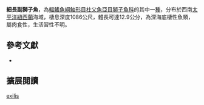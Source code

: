 {{Speciesbox
| name = 細長副獅子魚
| image =  
| image_width = 250px
| image_caption = 
| status = NE
| status_system = IUCN3.1 
| genus = Paraliparis
| species = exilis
| authority = [[Stein|Stein]], 2012
| synonyms = 
}}
'''細長副獅子魚'''，為[[輻鰭魚綱|輻鰭魚綱]][[鮋形目|鮋形目]][[杜父魚亞目|杜父魚亞目]][[獅子魚科|獅子魚科]]的其中一[[種|種]]，分布於西南[[太平洋|太平洋]][[紐西蘭|紐西蘭]]海域，棲息深度1086公尺，體長可達12.9公分，為深海底棲性魚類，屬肉食性，生活習性不明。

== 參考文獻 ==
*{{FishBase_species|genus=Paraliparis|species=exilis|year=2012|month=11}}

== 擴展閱讀 ==
{{refbegin}}
{{wikispecies-inline|Paraliparis exilis|細長副獅子魚}}
{{refend}}
{{Taxonbar|from=Q5695571}}

[[Category:副獅子魚属|exilis]]


{{鮋形目小作品}}